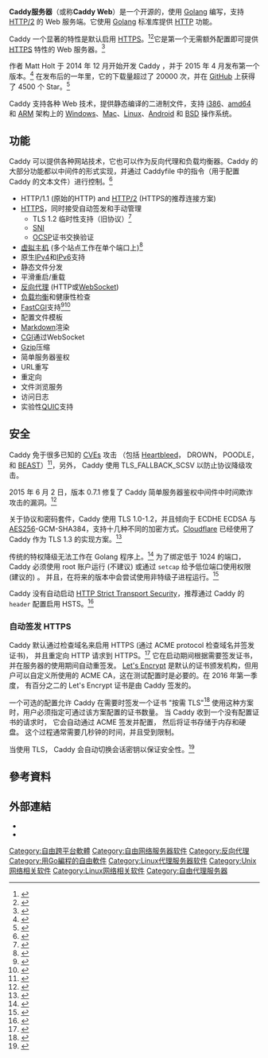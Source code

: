 {{NOT|球僮 (高尔夫球)}}
{{roughtranslation|time=2017-04-03T10:11:58+00:00}}
{{NoteTA|G1=IT|G2=FL}}
{{Infobox software
|name=Caddy
|logo=The Caddy web server logo.svg
|logo_size=frameless
|author=Matthew Holt
|released={{Start date and age|df=yes|2015|4|28}}
|latest release version=2.4.6
|latest release date={{Start date and age|df=yes|2021|11|09}}<ref name="releases">{{cite web
  |title=Github Releases
  |url=https://github.com/caddyserver/caddy/releases
  |website=Github Releases
  |access-date=2022-01-10
  |archive-date=2021-05-25
  |archive-url=https://web.archive.org/web/20210525203930/https://github.com/caddyserver/caddy/releases/
  }}</ref>
|programming language=[[Go|Go]]
|operating system=[[Android|Android]]，[[BSD|BSD variants]]，[[Linux|Linux]]，[[OS_X|OS X]]及[[Windows|Windows]]
|genre=[[Web服务器|Web服务器]], [[代理服务器|反向代理服务器]]
|license=[[Apache许可证|Apache许可证]]2.0
|website={{Official}}}}

'''Caddy服务器'''（或称'''Caddy Web'''）是一个开源的，使用 [[Go|Golang]] 编写，支持 [[HTTP/2|HTTP/2]] 的 Web 服务端。它使用 [[Go|Golang]] 标准库提供 [[超文本传输协议|HTTP]] 功能。

Caddy 一个显著的特性是默认启用 [[超文本传输安全协议|HTTPS]]。<ref name="VolumeLabs">{{Cite web|url=https://volumelabs.net/better-web-server-with-free-ssl/|title=A Better Web Server with Free SSL|accessdate=5 March 2016|date=23 February 2016|last=Johnson|first=Brad|archive-date=2017-08-02|archive-url=https://web.archive.org/web/20170802123034/https://volumelabs.net/better-web-server-with-free-ssl/|dead-url=no}}</ref><ref name="RyanMartinsen">{{Cite web|url=https://ryanmartinsen.com/article/automatic-https-with-caddy/|title=Automatic HTTPS with Caddy Server|accessdate=5 March 2016|date=18 December 2015|archive-date=2017-08-02|archive-url=https://web.archive.org/web/20170802095433/https://ryanmartinsen.com/article/automatic-https-with-caddy/|dead-url=no}}</ref>它是第一个无需额外配置即可提供 [[超文本传输安全协议|HTTPS]] 特性的 Web 服务器。<ref name="DmitryChestnykh">{{Cite tweet|number=677640782392786944|user=dchest|title=Caddy is the first general-purpose web server to default to HTTPS without user intervention (using Let's Encrypt)|author=Dmitry Chestnykh|date=17 December 2015}}</ref>

作者 Matt Holt 于 2014 年 12 月开始开发 Caddy ，并于 2015 年 4 月发布第一个版本。<ref name="ShowHN">{{Cite web|url=https://news.ycombinator.com/item?id=9452606|title=Show HN: Caddy, a cross-platform HTTP/2 web server|date=28 April 2015|accessdate=2017-04-03|archive-date=2017-04-22|archive-url=https://web.archive.org/web/20170422124432/https://news.ycombinator.com/item?id=9452606|dead-url=no}}</ref> 在发布后的一年里，它的下载量超过了 20000 次，并在 [[GitHub|GitHub]] 上获得了 4500 个 Star。<ref name="IsCaddyFree">{{Cite web |url=https://caddyserver.com/blog/is-caddy-free |title=Is Caddy Free? |accessdate=2017-04-03 |archive-date=2017-04-22 |archive-url=https://web.archive.org/web/20170422124428/https://caddyserver.com/blog/is-caddy-free |dead-url=no }}</ref>

Caddy 支持各种 Web 技术，提供静态编译的二进制文件，支持 [[Intel_80386|i386]]、[[X86-64|amd64]] 和 [[ARM架構|ARM]] 架构上的 [[Microsoft_Windows|Windows]]、[[MacOS|Mac]]、[[Linux|Linux]]、[[Android|Android]] 和 [[BSD|BSD]] 操作系统。

== 功能 ==
Caddy 可以提供各种网站技术，它也可以作为反向代理和负载均衡器。Caddy 的大部分功能都以中间件的形式实现，并通过 Caddyfile 中的指令（用于配置 Caddy 的文本文件）进行控制。<ref name="DocsCaddyfile">{{Cite web|url=https://caddyserver.com/docs/caddyfile|title=The Caddyfile|accessdate=29 February 2016|archive-date=2017-04-20|archive-url=https://web.archive.org/web/20170420015804/https://caddyserver.com/docs/caddyfile|dead-url=no}}</ref>
* HTTP/1.1 (原始的HTTP) and [[HTTP/2|HTTP/2]] (HTTPS的推荐连接方案)
* [[超文本传输安全协议|HTTPS]]，同时接受自动签发和手动管理
** TLS 1.2 临时性支持（旧协议）<ref name="DocsTLS">{{Cite web|url=https://caddyserver.com/docs/tls|title=tls - Caddy Directives|accessdate=8 March 2016|archive-date=2017-03-17|archive-url=https://web.archive.org/web/20170317100723/https://caddyserver.com/docs/tls|dead-url=no}}</ref>
** [[服务器名称指示|SNI]]
** [[OCSP装订|OCSP]]证书交换验证
* [[虚拟主机|虚拟主机]] (多个站点工作在单个端口上)<ref name="GNULinuxMagNov2015">{{Cite news|title=Caddy, Le Serveur Web Facile|last=Benedetti|first=Benoit|date=November 2015|work=GNU/Linux Magazine France|accessdate=16 December 2015|location=France|language=fr|trans-title=Caddy, The Easy Web Server}}</ref>
* 原生[[IPv4|IPv4]]和[[IPv6|IPv6]]支持
* 静态文件分发
* 平滑重启/重载
* [[反向代理|反向代理]] (HTTP或[[WebSocket|WebSocket]])
* [[负载均衡|负载均衡]]和健康性检查
* [[FastCGI|FastCGI]]支持<ref name="JixeePHPFPM">{{Cite web|url=https://blog.jixee.me/how-to-setup-the-caddy-web-server-with-php-fpm/|title=How to Setup the Caddy Web Server with php-fpm|access-date=2017-04-03|archive-url=https://web.archive.org/web/20170818000829/http://blog.jixee.me/how-to-setup-the-caddy-web-server-with-php-fpm/|archive-date=2017-08-18|dead-url=yes}}</ref><ref name="DenBeke">{{Cite web|url=https://denbeke.be/blog/servers/caddy-server-and-wordpress-php-fpm/|title=Caddy Server and WordPress (PHP-FPM)|date=21 August 2015|last=Beke|first=Mathias|accessdate=2017-04-03|archive-date=2016-05-03|archive-url=https://web.archive.org/web/20160503041255/https://denbeke.be/blog/servers/caddy-server-and-wordpress-php-fpm/|dead-url=no}}</ref>
* 配置文件模板
* [[Markdown|Markdown]]渲染
* [[通用网关接口|CGI]]通过WebSocket
* [[Gzip|Gzip]]压缩
* 简单服务器鉴权
* URL重写
* 重定向
* 文件浏览服务
* 访问日志
* 实验性[[QUIC|QUIC]]支持

== 安全 ==
Caddy 免于很多已知的 [[通用漏洞披露|CVEs]] 攻击 （包括 [[心脏出血漏洞|Heartbleed]]， DROWN， POODLE， 和 [[傳輸層安全協議|BEAST]]）<ref name="Qualys">{{Cite web|url=https://www.ssllabs.com/ssltest/analyze.html?d=caddyserver.com|title=SSL Server Test: caddyserver.com (Powered by Qualys SSL Labs)|accessdate=5 March 2016|archive-date=2021-04-10|archive-url=https://web.archive.org/web/20210410091738/https://www.ssllabs.com/ssltest/analyze.html?d=caddyserver.com}}</ref>，另外， Caddy 使用 TLS_FALLBACK_SCSV 以防止协议降级攻击。

2015 年 6 月 2 日，版本 0.7.1 修复了 Caddy 简单服务器鉴权中间件中时间欺诈攻击的漏洞。<ref name="Caddy0.7.1">{{cite web|url=https://github.com/mholt/caddy/releases/tag/v0.7.1|title=Release 0.7.1 · mholt/caddy|date=2 June 2015|accessdate=2017-04-03|archive-date=2019-02-15|archive-url=https://web.archive.org/web/20190215184111/https://github.com/mholt/caddy/releases/tag/v0.7.1|dead-url=no}}</ref>

关于协议和密码套件，Caddy 使用 TLS 1.0-1.2，并且倾向于 ECDHE ECDSA 与 [[高级加密标准|AES256]]-GCM-SHA384，支持十几种不同的加密方式。[[Cloudflare|Cloudflare]] 已经使用了 Caddy 作为 TLS 1.3 的实现方案。<ref name="TwitterTLS1.3">{{cite tweet|user=grittygrease|number=705929028142673924|date=4 Mar 2016|author=Nick Sullivan|title=It's built in Go using custom versions @rlbarnes's Mint and @mholt6's Caddy}}</ref>

传统的特权降级无法工作在 Golang 程序上。<ref name="GoIssue1435">{{Cite web|url=https://github.com/golang/go/issues/1435|title=syscall: Setuid/Setgid doesn't apply to all threads on Linux|accessdate=5 March 2016|date=21 January 2011|archive-date=2018-02-07|archive-url=https://web.archive.org/web/20180207223710/https://github.com/golang/go/issues/1435|dead-url=no}}</ref> 为了绑定低于 1024 的端口， Caddy 必须使用 root 账户运行 (不建议) 或通过 <code>setcap</code> 给予低位端口使用权限 (建议的) 。 并且，在将来的版本中会尝试使用非特级子进程运行。<ref name="CaddyIssue528">{{Cite web|url=https://github.com/mholt/caddy/issues/528|title=Implement privilege de-escalation|date=21 January 2016|accessdate=2017-04-03|archive-date=2017-04-22|archive-url=https://web.archive.org/web/20170422124538/https://github.com/mholt/caddy/issues/528|dead-url=no}}</ref>

Caddy 没有自动启动 [[HTTP严格传输安全|HTTP Strict Transport Security]]，推荐通过 Caddy 的 <code>header</code> 配置启用 HSTS。<ref name="CIO">{{Cite web|url=https://https.cio.gov/hsts/#configuration-for-common-web-servers|title=HTTP Strict Transport Security|accessdate=8 March 2016|archive-date=2017-04-26|archive-url=https://web.archive.org/web/20170426214300/https://https.cio.gov/hsts/#configuration-for-common-web-servers|dead-url=no}}</ref>

=== 自动签发 HTTPS ===
Caddy 默认通过检查域名来启用 HTTPS (通过 ACME protocol 检查域名并签发证书)， 并且重定向 HTTP 请求到 HTTPS。<ref name="AutoHTTPS">{{Cite web|url=https://caddyserver.com/docs/automatic-https|title=Automatic HTTPS|accessdate=5 March 2016|archive-date=2017-03-17|archive-url=https://web.archive.org/web/20170317101810/https://caddyserver.com/docs/automatic-https|dead-url=no}}</ref> 它在启动期间根据需要签发证书，并在服务器的使用期间自动重签发。 [[Let's_Encrypt|Let's Encrypt]] 是默认的证书颁发机构，但用户可以自定义所使用的 ACME CA，这在测试配置时是必要的。在 2016 年第一季度， 有百分之二的 Let's Encrypt 证书是由 Caddy 签发的。

一个可选的配置允许 Caddy 在需要时签发一个证书 "按需 TLS"<ref name="AutoHTTPS-OnDemand">{{Cite web|url=https://caddyserver.com/docs/automatic-https#on-demand|title=On-Demand TLS|accessdate=5 March 2016|archive-date=2017-03-17|archive-url=https://web.archive.org/web/20170317101810/https://caddyserver.com/docs/automatic-https#on-demand|dead-url=no}}</ref> 使用这种方案时，用户必须指定可通过该方案配置的证书数量。 当 Caddy 收到一个没有配置证书的请求时， 它会自动通过 ACME 签发并配置， 然后将证书存储于内存和硬盘。 这个过程通常需要几秒钟的时间，并且受到限制。

当使用 TLS， Caddy 会自动切换会话密钥以保证安全性。<ref>{{Cite journal|title=Measuring the Security Harm of TLS Crypto Shortcuts|url=http://doi.acm.org/10.1145/2987443.2987480|last=Springall|first=Drew|last2=Durumeric|first2=Zakir|date=2016-01-01|journal=Proceedings of the 2016 ACM on Internet Measurement Conference|publisher=ACM|doi=10.1145/2987443.2987480|series=IMC '16|location=New York, NY, USA|pages=33–47|isbn=9781450345262|last3=Halderman|first3=J. Alex}}</ref>

== 參考資料 ==
{{Reflist|2}}

== 外部連結 ==
* {{Official website|https://caddyserver.com/}}
* {{GitHub|caddyserver/caddy}}

{{Web服务器软件}}

[[Category:自由跨平台軟體|Category:自由跨平台軟體]]
[[Category:自由网络服务器软件|Category:自由网络服务器软件]]
[[Category:反向代理|Category:反向代理]]
[[Category:用Go編程的自由軟件|Category:用Go編程的自由軟件]]
[[Category:Linux代理服务器软件|Category:Linux代理服务器软件]] 
[[Category:Unix网络相关软件|Category:Unix网络相关软件]] 
[[Category:Linux网络相关软件|Category:Linux网络相关软件]] 
[[Category:自由代理服务器|Category:自由代理服务器]]